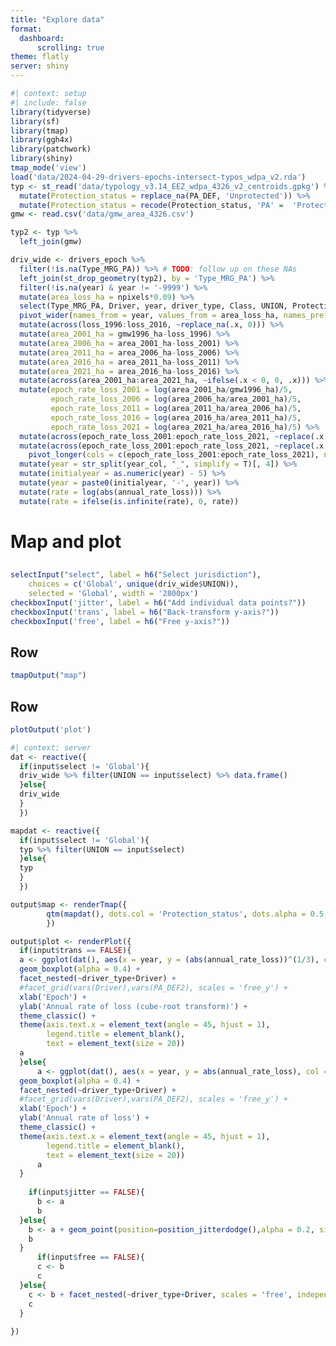 ```yaml
---
title: "Explore data"
format: 
  dashboard:
      scrolling: true
theme: flatly
server: shiny
---
```


```r
#| context: setup
#| include: false
library(tidyverse)
library(sf)
library(tmap)
library(ggh4x)
library(patchwork)
library(shiny)
tmap_mode('view')
load('data/2024-04-29-drivers-epochs-intersect-typos_wdpa_v2.rda')
typ <- st_read('data/typology_v3.14_EEZ_wdpa_4326_v2_centroids.gpkg') %>%
  mutate(Protection_status = replace_na(PA_DEF, 'Unprotected')) %>%  
  mutate(Protection_status = recode(Protection_status, 'PA' =  'Protected', 'OECM' =  'Protected'))
gmw <- read.csv('data/gmw_area_4326.csv')

typ2 <- typ %>% 
  left_join(gmw)

driv_wide <- drivers_epoch %>% 
  filter(!is.na(Type_MRG_PA)) %>% # TODO: follow up on these NAs
  left_join(st_drop_geometry(typ2), by = 'Type_MRG_PA') %>%
  filter(!is.na(year) & year != '-9999') %>%
  mutate(area_loss_ha = npixels*0.09) %>% 
  select(Type_MRG_PA, Driver, year, driver_type, Class, UNION, Protection_status, area_loss_ha, gmw1996_ha) %>% 
  pivot_wider(names_from = year, values_from = area_loss_ha, names_prefix = 'loss_') %>% 
  mutate(across(loss_1996:loss_2016, ~replace_na(.x, 0))) %>% 
  mutate(area_2001_ha = gmw1996_ha-loss_1996) %>% 
  mutate(area_2006_ha = area_2001_ha-loss_2001) %>% 
  mutate(area_2011_ha = area_2006_ha-loss_2006) %>% 
  mutate(area_2016_ha = area_2011_ha-loss_2011) %>% 
  mutate(area_2021_ha = area_2016_ha-loss_2016) %>% 
  mutate(across(area_2001_ha:area_2021_ha, ~ifelse(.x < 0, 0, .x))) %>% 
  mutate(epoch_rate_loss_2001 = log(area_2001_ha/gmw1996_ha)/5,
         epoch_rate_loss_2006 = log(area_2006_ha/area_2001_ha)/5,
         epoch_rate_loss_2011 = log(area_2011_ha/area_2006_ha)/5,
         epoch_rate_loss_2016 = log(area_2016_ha/area_2011_ha)/5,
         epoch_rate_loss_2021 = log(area_2021_ha/area_2016_ha)/5) %>% 
  mutate(across(epoch_rate_loss_2001:epoch_rate_loss_2021, ~replace(.x, is.infinite(.x),0))) %>%
  mutate(across(epoch_rate_loss_2001:epoch_rate_loss_2021, ~replace(.x, is.na(.x),0))) %>% 
    pivot_longer(cols = c(epoch_rate_loss_2001:epoch_rate_loss_2021), names_to = 'year_col', values_to = 'annual_rate_loss') %>% 
  mutate(year = str_split(year_col, "_", simplify = T)[, 4]) %>% 
  mutate(initialyear = as.numeric(year) - 5) %>% 
  mutate(year = paste0(initialyear, '-', year)) %>% 
  mutate(rate = log(abs(annual_rate_loss))) %>% 
  mutate(rate = ifelse(is.infinite(rate), 0, rate))
```

# Map and plot

## {.toolbar}
```r
selectInput("select", label = h6("Select jurisdiction"), 
    choices = c('Global', unique(driv_wide$UNION)), 
    selected = 'Global', width = '2800px')
checkboxInput('jitter', label = h6("Add individual data points?"))
checkboxInput('trans', label = h6("Back-transform y-axis?"))
checkboxInput('free', label = h6("Free y-axis?"))
```

## Row
```r
tmapOutput("map")
```

## Row
```r
plotOutput('plot')
```

```r
#| context: server
dat <- reactive({
  if(input$select != 'Global'){
  driv_wide %>% filter(UNION == input$select) %>% data.frame()
  }else{
  driv_wide
  }
  })

mapdat <- reactive({
  if(input$select != 'Global'){
  typ %>% filter(UNION == input$select)
  }else{
  typ
  }
  })

output$map <- renderTmap({
		qtm(mapdat(), dots.col = 'Protection_status', dots.alpha = 0.5,  dots.palette = c(Protected = "#F8766D", Unprotected = "#00BFC4"))
		})

output$plot <- renderPlot({
  if(input$trans == FALSE){
  a <- ggplot(dat(), aes(x = year, y = (abs(annual_rate_loss))^(1/3), col = Protection_status, fill = Protection_status)) +
  geom_boxplot(alpha = 0.4) +
  facet_nested(~driver_type+Driver) +
  #facet_grid(vars(Driver),vars(PA_DEF2), scales = 'free_y') +
  xlab('Epoch') + 
  ylab('Annual rate of loss (cube-root transform)') + 
  theme_classic() +
  theme(axis.text.x = element_text(angle = 45, hjust = 1),
        legend.title = element_blank(),
        text = element_text(size = 20))
  a
  }else{
      a <- ggplot(dat(), aes(x = year, y = abs(annual_rate_loss), col = Protection_status, fill = Protection_status)) +
  geom_boxplot(alpha = 0.4) +
  facet_nested(~driver_type+Driver) +
  #facet_grid(vars(Driver),vars(PA_DEF2), scales = 'free_y') +
  xlab('Epoch') + 
  ylab('Annual rate of loss') + 
  theme_classic() +
  theme(axis.text.x = element_text(angle = 45, hjust = 1),
        legend.title = element_blank(),
        text = element_text(size = 20))
      a
  }
  
    if(input$jitter == FALSE){
      b <- a
      b
  }else{
    b <- a + geom_point(position=position_jitterdodge(),alpha = 0.2, size = 0.5, width = 0.1)
    b
  }
      if(input$free == FALSE){
      c <- b
      c
  }else{
    c <- b + facet_nested(~driver_type+Driver, scales = 'free', independent = 'y')
    c
  }
  
})
```


